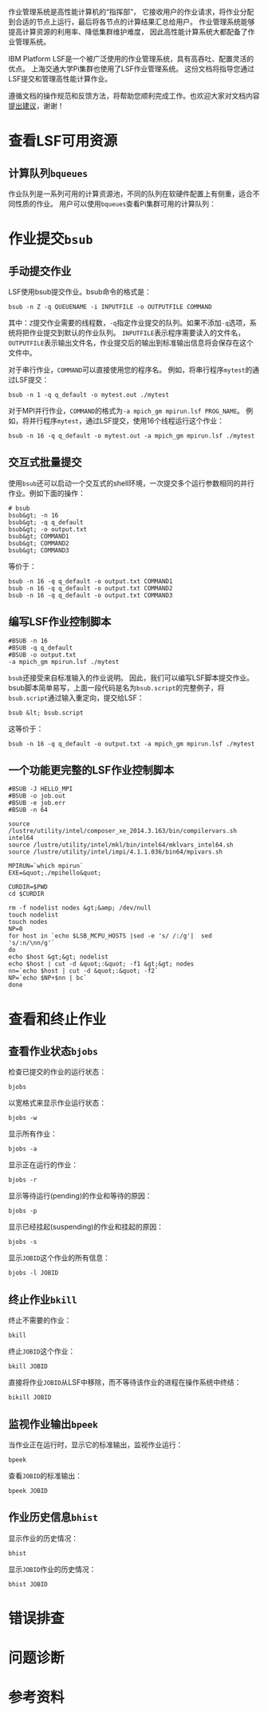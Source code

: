 作业管理系统是高性能计算机的“指挥部”， 它接收用户的作业请求，将作业分配到合适的节点上运行，最后将各节点的计算结果汇总给用户。 作业管理系统能够提高计算资源的利用率、降低集群维护难度， 因此高性能计算系统大都配备了作业管理系统。

IBM Platform LSF是一个被广泛使用的作业管理系统，具有高吞吐、配置灵活的优点。 上海交通大学Pi集群也使用了LSF作业管理系统。 这份文档将指导您通过LSF提交和管理高性能计算作业。

遵循文档的操作规范和反馈方法，将帮助您顺利完成工作。也欢迎大家对文档内容[[sjtuhpc-sysadmin@googlegroups.com|提出建议]]，谢谢！

= 查看LSF可用资源 =

== 计算队列<code>bqueues</code> ==

作业队列是一系列可用的计算资源池，不同的队列在软硬件配置上有侧重，适合不同性质的作业。 用户可以使用<code>bqueues</code>查看Pi集群可用的计算队列：

= 作业提交<code>bsub</code> =

== 手动提交作业 ==

LSF使用bsub提交作业。bsub命令的格式是：

<pre>bsub -n Z -q QUEUENAME -i INPUTFILE -o OUTPUTFILE COMMAND</pre>
其中：<code>Z</code>提交作业需要的线程数，<code>-q</code>指定作业提交的队列。如果不添加<code>-q</code>选项，系统将把作业提交到默认的作业队列。 <code>INPUTFILE</code>表示程序需要读入的文件名，<code>OUTPUTFILE</code>表示输出文件名，作业提交后的输出到标准输出信息将会保存在这个文件中。

对于串行作业，<code>COMMAND</code>可以直接使用您的程序名。 例如，将串行程序<code>mytest</code>的通过LSF提交：

<pre>bsub -n 1 -q q_default -o mytest.out ./mytest</pre>
对于MPI并行作业，<code>COMMAND</code>的格式为<code>-a mpich_gm mpirun.lsf PROG_NAME</code>。 例如，将并行程序<code>mytest</code>，通过LSF提交，使用16个线程运行这个作业：

<pre>bsub -n 16 -q q_default -o mytest.out -a mpich_gm mpirun.lsf ./mytest</pre>
== 交互式批量提交 ==

使用<code>bsub</code>还可以启动一个交互式的shell环境，一次提交多个运行参数相同的并行作业。例如下面的操作：

<pre># bsub
bsub&gt; -n 16
bsub&gt; -q q_default
bsub&gt; -o output.txt
bsub&gt; COMMAND1
bsub&gt; COMMAND2
bsub&gt; COMMAND3</pre>
等价于：

<pre>bsub -n 16 -q q_default -o output.txt COMMAND1
bsub -n 16 -q q_default -o output.txt COMMAND2
bsub -n 16 -q q_default -o output.txt COMMAND3</pre>
== 编写LSF作业控制脚本 ==

<pre>#BSUB -n 16
#BSUB -q q_default
#BSUB -o output.txt
-a mpich_gm mpirun.lsf ./mytest</pre>
<code>bsub</code>还接受来自标准输入的作业说明。 因此，我们可以编写LSF脚本提交作业。 bsub脚本简单易写，上面一段代码是名为<code>bsub.script</code>的完整例子，将<code>bsub.script</code>通过输入重定向，提交给LSF：

<pre>bsub &lt; bsub.script  </pre>
这等价于：

<pre>bsub -n 16 -q q_default -o output.txt -a mpich_gm mpirun.lsf ./mytest</pre>
== 一个功能更完整的LSF作业控制脚本 ==

<pre>#BSUB -J HELLO_MPI
#BSUB -o job.out
#BSUB -e job.err
#BSUB -n 64

source /lustre/utility/intel/composer_xe_2014.3.163/bin/compilervars.sh intel64
source /lustre/utility/intel/mkl/bin/intel64/mklvars_intel64.sh
source /lustre/utility/intel/impi/4.1.1.036/bin64/mpivars.sh

MPIRUN=`which mpirun`
EXE=&quot;./mpihello&quot;

CURDIR=$PWD
cd $CURDIR

rm -f nodelist nodes &gt;&amp; /dev/null
touch nodelist
touch nodes
NP=0
for host in `echo $LSB_MCPU_HOSTS |sed -e 's/ /:/g'|  sed 's/:n/\nn/g'`
do
echo $host &gt;&gt; nodelist
echo $host | cut -d &quot;:&quot; -f1 &gt;&gt; nodes
nn=`echo $host | cut -d &quot;:&quot; -f2`
NP=`echo $NP+$nn | bc`
done</pre>
= 查看和终止作业 =

== 查看作业状态<code>bjobs</code> ==

检查已提交的作业的运行状态：

<pre>bjobs</pre>
以宽格式来显示作业运行状态：

<pre>bjobs -w</pre>
显示所有作业：

<pre>bjobs -a</pre>
显示正在运行的作业：

<pre>bjobs -r</pre>
显示等待运行(pending)的作业和等待的原因：

<pre>bjobs -p</pre>
显示已经挂起(suspending)的作业和挂起的原因：

<pre>bjobs -s</pre>
显示<code>JOBID</code>这个作业的所有信息：

<pre>bjobs -l JOBID</pre>
== 终止作业<code>bkill</code> ==

终止不需要的作业：

<pre>bkill</pre>
终止<code>JOBID</code>这个作业：

<pre>bkill JOBID</pre>
直接将作业<code>JOBID</code>从LSF中移除，而不等待该作业的进程在操作系统中终结：

<pre>bikill JOBID</pre>
== 监视作业输出<code>bpeek</code> ==

当作业正在运行时，显示它的标准输出，监视作业运行：

<pre>bpeek</pre>
查看<code>JOBID</code>的标准输出：

<pre>bpeek JOBID</pre>
== 作业历史信息<code>bhist</code> ==

显示作业的历史情况：

<pre>bhist</pre>
显示<code>JOBID</code>作业的历史情况：

<pre>bhist JOBID</pre>
= 错误排查 =

= 问题诊断 =

= 参考资料 =
